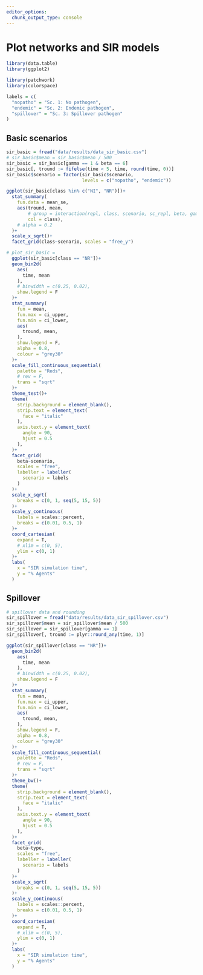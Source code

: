 ```yaml
---
editor_options: 
  chunk_output_type: console
---
```

  
# Plot networks and SIR models
  
```r
library(data.table)
library(ggplot2)

library(patchwork)
library(colorspace)
```

```r
labels = c(
  "nopatho" = "Sc. 1: No pathogen",
  "endemic" = "Sc. 2: Endemic pathogen",
  "spillover" = "Sc. 3: Spillover pathogen"
)
```


## Basic scenarios

```r
sir_basic = fread("data/results/data_sir_basic.csv")
# sir_basic$mean = sir_basic$mean / 500
sir_basic = sir_basic[gamma == 1 & beta == 6]
sir_basic[, tround := fifelse(time < 5, time, round(time, 0))]
sir_basic$scenario = factor(sir_basic$scenario, 
                            levels = c("nopatho", "endemic"))
```

```r
ggplot(sir_basic[class %in% c("NI", "NR")])+
  stat_summary(
    fun.data = mean_se,
    aes(tround, mean,
        # group = interaction(repl, class, scenario, sc_repl, beta, gamma),
        col = class),
    # alpha = 0.2
  )+
  scale_x_sqrt()+
  facet_grid(class~scenario, scales = "free_y")
```


```r
# plot_sir_basic =
  ggplot(sir_basic[class == "NR"])+
  geom_bin2d(
    aes(
      time, mean
    ),
    # binwidth = c(0.25, 0.02),
    show.legend = F
  )+
  stat_summary(
    fun = mean,
    fun.max = ci_upper,
    fun.min = ci_lower,
    aes(
      tround, mean,
    ),
    show.legend = F,
    alpha = 0.8,
    colour = "grey30"
  )+
  scale_fill_continuous_sequential(
    palette = "Reds",
    # rev = F,
    trans = "sqrt"
  )+
  theme_test()+
  theme(
    strip.background = element_blank(),
    strip.text = element_text(
      face = "italic"
    ),
    axis.text.y = element_text(
      angle = 90,
      hjust = 0.5
    ),
  )+
  facet_grid(
    beta~scenario,
    scales = "free",
    labeller = labeller(
      scenario = labels
    )
  )+
  scale_x_sqrt(
    breaks = c(0, 1, seq(5, 15, 5))
  )+
  scale_y_continuous(
    labels = scales::percent,
    breaks = c(0.01, 0.5, 1)
  )+
  coord_cartesian(
    expand = T,
    # xlim = c(0, 5),
    ylim = c(0, 1)
  )+
  labs(
    x = "SIR simulation time",
    y = "% Agents"
  )
```


## Spillover

```r
# spillover data and rounding
sir_spillover = fread("data/results/data_sir_spillover.csv")
sir_spillover$mean = sir_spillover$mean / 500
sir_spillover = sir_spillover[gamma == 1]
sir_spillover[, tround := plyr::round_any(time, 1)]
```

```r
ggplot(sir_spillover[class == "NR"])+
  geom_bin2d(
    aes(
      time, mean
    ),
    # binwidth = c(0.25, 0.02),
    show.legend = F
  )+
  stat_summary(
    fun = mean,
    fun.max = ci_upper,
    fun.min = ci_lower,
    aes(
      tround, mean,
    ),
    show.legend = F,
    alpha = 0.8,
    colour = "grey30"
  )+
  scale_fill_continuous_sequential(
    palette = "Reds",
    # rev = F,
    trans = "sqrt"
  )+
  theme_bw()+
  theme(
    strip.background = element_blank(),
    strip.text = element_text(
      face = "italic"
    ),
    axis.text.y = element_text(
      angle = 90,
      hjust = 0.5
    ),
  )+
  facet_grid(
    beta~type,
    scales = "free",
    labeller = labeller(
      scenario = labels
    )
  )+
  scale_x_sqrt(
    breaks = c(0, 1, seq(5, 15, 5))
  )+
  scale_y_continuous(
    labels = scales::percent,
    breaks = c(0.01, 0.5, 1)
  )+
  coord_cartesian(
    expand = T,
    # xlim = c(0, 5),
    ylim = c(0, 1)
  )+
  labs(
    x = "SIR simulation time",
    y = "% Agents"
  )
```

